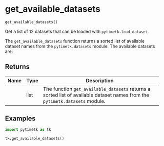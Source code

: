 # get_available_datasets { #pytimetk.get_available_datasets }

```python
get_available_datasets()
```

Get a list of 12 datasets that can be loaded with `pytimetk.load_dataset`.

The `get_available_datasets` function returns a sorted list of available
dataset names from the `pytimetk.datasets` module. The available datasets are:

## Returns {.doc-section .doc-section-returns}

| Name   | Type   | Description                                                                                                                 |
|--------|--------|-----------------------------------------------------------------------------------------------------------------------------|
|        | list   | The function `get_available_datasets` returns a sorted list of available dataset names from the `pytimetk.datasets` module. |

## Examples {.doc-section .doc-section-examples}

```python
import pytimetk as tk

tk.get_available_datasets()
```